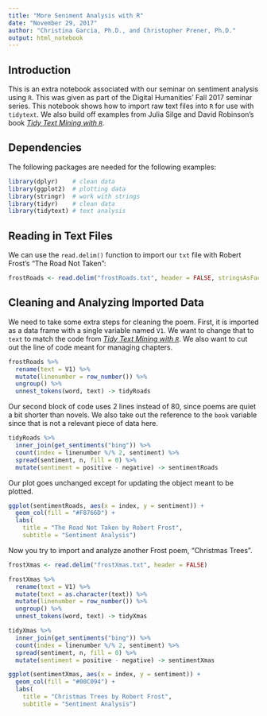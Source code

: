 ```yaml
---
title: "More Seniment Analysis with R"
date: "November 29, 2017"
author: "Christina Garcia, Ph.D., and Christopher Prener, Ph.D."
output: html_notebook
---
```


## Introduction
This is an extra notebook associated with our seminar on sentiment analysis using `R`. This was given as part of the Digital Humanities' Fall 2017 seminar series. This notebook shows how to import raw text files into `R` for use with `tidytext`. We also build off examples from Julia Silge and David Robinson's book [*Tidy Text Mining with `R`*](http://tidytextmining.com).

## Dependencies
The following packages are needed for the following examples:

```r
library(dplyr)    # clean data
library(ggplot2)  # plotting data
library(stringr)  # work with strings
library(tidyr)    # clean data
library(tidytext) # text analysis
```

## Reading in Text Files

We can use the `read.delim()` function to import our `txt` file with Robert Frost's "The Road Not Taken":

```r
frostRoads <- read.delim("frostRoads.txt", header = FALSE, stringsAsFactors = FALSE)
```

## Cleaning and Analyzing Imported Data

We need to take some extra steps for cleaning the poem. First, it is imported as a data frame with a single variable named `V1`. We want to change that to `text` to match the code from [*Tidy Text Mining with `R`*](http://tidytextmining.com). We also want to cut out the line of code meant for managing chapters.

```r
frostRoads %>%
  rename(text = V1) %>%
  mutate(linenumber = row_number()) %>%
  ungroup() %>%
  unnest_tokens(word, text) -> tidyRoads
```

Our second block of code uses 2 lines instead of 80, since poems are quiet a bit shorter than novels. We also take out the reference to the `book` variable since that is not a relevant piece of data here.

```r
tidyRoads %>%
  inner_join(get_sentiments("bing")) %>%
  count(index = linenumber %/% 2, sentiment) %>%
  spread(sentiment, n, fill = 0) %>%
  mutate(sentiment = positive - negative) -> sentimentRoads
```

Our plot goes unchanged except for updating the object meant to be plotted.

```r
ggplot(sentimentRoads, aes(x = index, y = sentiment)) +
  geom_col(fill = "#F8766D") +
  labs(
    title = "The Road Not Taken by Robert Frost",
    subtitle = "Sentiment Analysis")
```

Now you try to import and analyze another Frost poem, "Christmas Trees".

```r
frostXmas <- read.delim("frostXmas.txt", header = FALSE)

frostXmas %>%
  rename(text = V1) %>%
  mutate(text = as.character(text)) %>%
  mutate(linenumber = row_number()) %>%
  ungroup() %>%
  unnest_tokens(word, text) -> tidyXmas

tidyXmas %>%
  inner_join(get_sentiments("bing")) %>%
  count(index = linenumber %/% 2, sentiment) %>%
  spread(sentiment, n, fill = 0) %>%
  mutate(sentiment = positive - negative) -> sentimentXmas

ggplot(sentimentXmas, aes(x = index, y = sentiment)) +
  geom_col(fill = "#00C094") +
  labs(
    title = "Christmas Trees by Robert Frost",
    subtitle = "Sentiment Analysis")

```
